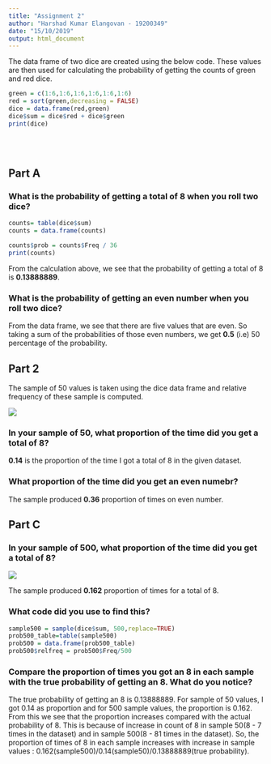 ```yaml
---
title: "Assignment 2"
author: "Harshad Kumar Elangovan - 19200349"
date: "15/10/2019"
output: html_document
---
```

The data frame of two dice are created using the below code. These values are then used for calculating the probability of getting the counts of green and red dice.

```r
green = c(1:6,1:6,1:6,1:6,1:6,1:6)
red = sort(green,decreasing = FALSE)
dice = data.frame(red,green)
dice$sum = dice$red + dice$green
print(dice)
```

<br>
<br>

## Part A
### What is the probability of getting a total of 8 when you roll two dice?

```r
counts= table(dice$sum)
counts = data.frame(counts)

counts$prob = counts$Freq / 36
print(counts)
```
 
From the calculation above, we see that the probability of getting a total of 8 is **0.13888889**.

### What is the probability of getting an even number when you roll two dice?

From the data frame, we see that there are five values that are even. So taking a sum of the probabilities of those even numbers, we get **0.5** (i.e) 50 percentage of the probability.

## Part 2

The sample of 50 values is taken using the dice data frame and relative frequency of these sample is computed. 

![](C:\Users\harshie\Documents\UCD\Probability\Lab2\sample50.JPG)
 

### In your sample of 50, what proportion of the time did you get a total of 8?

**0.14** is the proportion of the time I got a total of 8 in the given dataset.

### What proportion of the time did you get an even numebr?
The sample produced **0.36** proportion of times on even number.

## Part C

### In your sample of 500, what proportion of the time did you get a total of 8?

![](C:\Users\harshie\Documents\UCD\Probability\Lab2\sample500.JPG)

The sample produced **0.162** proportion of times for a total of 8.

### What code did you use to find this?
```r
sample500 = sample(dice$sum, 500,replace=TRUE)
prob500_table=table(sample500)
prob500 = data.frame(prob500_table)
prob500$relfreq = prob500$Freq/500
```
### Compare the proportion of times you got an 8 in each sample with the true probability of getting an 8. What do you notice?

The true probability of getting an 8 is 0.13888889. For sample of 50 values, I got 0.14 as proportion and for 500 sample values, the proportion is 0.162. From this we see that the proportion increases compared with the actual probability of 8. This is because of increase in count of 8 in sample 50(8 - 7 times in the dataset) and in sample 500(8 - 81 times in the dataset). So, the proportion of times of 8 in each sample increases with increase in sample values : 0.162(sample500)/0.14(sample50)/0.13888889(true probability). 



